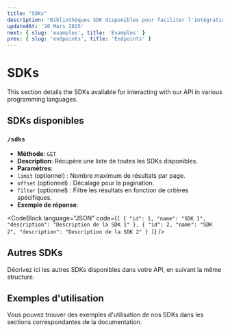 ```yaml
---
title: "SDKs"
description: "Bibliothèques SDK disponibles pour faciliter l'intégration de notre API."
updatedAt: '20 Mars 2025'
next: { slug: 'examples', title: 'Examples' }
prev: { slug: 'endpoints', title: 'Endpoints' }
---
```


# SDKs

This section details the SDKs available for interacting with our API in various programming languages.

## SDKs disponibles

### `/sdks`

- **Méthode**: `GET`
- **Description**: Récupère une liste de toutes les SDKs disponibles.
- **Paramètres**:
- `limit` (optionnel) : Nombre maximum de résultats par page.
- `offset` (optionnel) : Décalage pour la pagination.
- `filter` (optionnel) : Filtre les résultats en fonction de critères spécifiques.
- **Exemple de réponse**:

<CodeBlock
    language="JSON"
    code={`[
  {
    "id": 1,
    "name": "SDK 1",
    "description": "Description de la SDK 1"
  },
  {
    "id": 2,
    "name": "SDK 2",
    "description": "Description de la SDK 2"
  }
]`}
/>

## Autres SDKs

Décrivez ici les autres SDKs disponibles dans votre API, en suivant la même structure.

## Exemples d'utilisation

Vous pouvez trouver des exemples d'utilisation de nos SDKs dans les sections correspondantes de la documentation.
